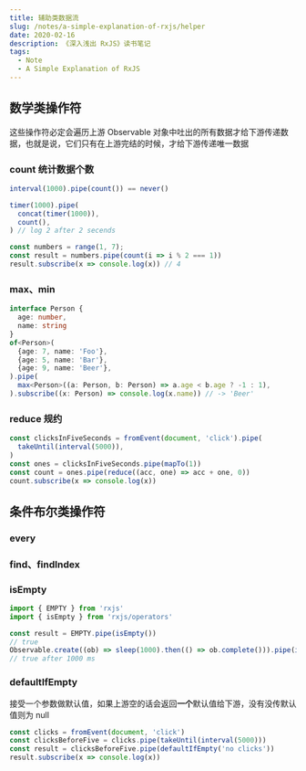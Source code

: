 ```yaml
---
title: 辅助类数据流
slug: /notes/a-simple-explanation-of-rxjs/helper
date: 2020-02-16
description: 《深入浅出 RxJS》读书笔记
tags:
  - Note
  - A Simple Explanation of RxJS
---
```


## 数学类操作符

这些操作符必定会遍历上游 Observable 对象中吐出的所有数据才给下游传递数据，也就是说，它们只有在上游完结的时候，才给下游传递唯一数据

### count 统计数据个数

```ts
interval(1000).pipe(count()) == never()
```

```ts
timer(1000).pipe(
  concat(timer(1000)),
  count(),
) // log 2 after 2 secends

const numbers = range(1, 7);
const result = numbers.pipe(count(i => i % 2 === 1))
result.subscribe(x => console.log(x)) // 4
```

### max、min

```ts
interface Person {
  age: number,
  name: string
}
of<Person>(
  {age: 7, name: 'Foo'},
  {age: 5, name: 'Bar'},
  {age: 9, name: 'Beer'},
).pipe(
  max<Person>((a: Person, b: Person) => a.age < b.age ? -1 : 1),
).subscribe((x: Person) => console.log(x.name)) // -> 'Beer'
```

### reduce 规约

```ts
const clicksInFiveSeconds = fromEvent(document, 'click').pipe(
  takeUntil(interval(5000)),
)
const ones = clicksInFiveSeconds.pipe(mapTo(1))
const count = ones.pipe(reduce((acc, one) => acc + one, 0))
count.subscribe(x => console.log(x))
```

## 条件布尔类操作符

### every

### find、findIndex

### isEmpty

```ts
import { EMPTY } from 'rxjs'
import { isEmpty } from 'rxjs/operators'

const result = EMPTY.pipe(isEmpty())
// true
Observable.create((ob) => sleep(1000).then(() => ob.complete())).pipe(isEmpty())
// true after 1000 ms
```

### defaultIfEmpty

接受一个参数做默认值，如果上游空的话会返回**一个**默认值给下游，没有没传默认值则为 null

```ts
const clicks = fromEvent(document, 'click')
const clicksBeforeFive = clicks.pipe(takeUntil(interval(5000)))
const result = clicksBeforeFive.pipe(defaultIfEmpty('no clicks'))
result.subscribe(x => console.log(x))
```
